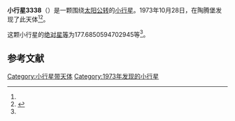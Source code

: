 {{Infobox planet
| bgcolour = #FFFFC0
| name = 3338 Richter
| symbol = 
| image = 
| caption = 
| discovery = yes
| discovery_ref = 
| discoverer = {{link-en|佛蒙特·伯根|Freimut Börngen}}
| discovery_site = [[陶腾堡|陶腾堡]] 
| discovered = 1973年10月28日
| designations = yes
| mp_name = 
| named_after = 
| alt_names = 1973 UX5/ 1976 QL1
| mp_category = [[主带小行星|主带小行星]]
| orbit_ref = <ref name="a">[http://ssd.jpl.nasa.gov/sbdb.cgi?sstr=3338 3338 Richter] {{Wayback|url=http://ssd.jpl.nasa.gov/sbdb.cgi?sstr=3338 |date=20200918002746 }}，小行星數據庫瀏覽器（JPL Small-Body Database Browser）－[[美国国家航空航天局|美国国家航空航天局]]喷气推进实验室</ref>
| epoch = 2456400.5 (2013年4月18日更新)
| aphelion = {{convert|2.511654587920511|AU|km|3|abbr=on|lk=out}}
| perihelion = {{convert|1.780572259455088|AU|km|3|abbr=on}}
| semimajor = {{convert|2.1461134236878|AU|km|3|abbr=on}}
| eccentricity = 0.170327048
| period = 1148.358352 [[日|日]]<br />3.14[[儒略年|儒略年]]
| avg_speed = 
| inclination = .7344993049384563
| asc_node = 126.1519469307136
| mean_anomaly = 
| arg_peri = 177.6850594702945
| satellites = 
| physical_characteristics = yes
| dimensions = 
| mass = 
| density = 
| surface_grav = 
| escape_velocity = 
| sidereal_day = 
| axial_tilt = 
| pole_ecliptic_lat = 
| pole_ecliptic_lon = 
| albedo = 
| temperatures= 
| temp_name1 = 
| mean_temp_1 = 
| max_temp_1 = 
| temp_name2 = 
| max_temp_2 = 
| spectral_type = 
| abs_magnitude = 177.6850594702945
}}

'''小行星3338'''（{{lang-en|3338 Richter}}）是一颗围绕[[太阳|太阳]][[公转|公转]]的[[小行星|小行星]]。1973年10月28日，{{link-en|佛蒙特·伯根|Freimut Börngen}}在陶腾堡发现了此天体<ref name="a" /><ref>{{cite news|title=小行星列表|url=http://cfa-www.harvard.edu/iau/lists/NumberedMPs.txt|accessdate=2013-07-08|newspaper=哈佛大学|archive-date=2008-05-17|archive-url=https://web.archive.org/web/20080517010638/http://cfa-www.harvard.edu/iau/lists/NumberedMPs.txt|dead-url=no}}</ref>。

这颗小行星的[[绝对星等|绝对星等]]为177.6850594702945等<ref name="a" />。

==参考文献==
{{reflist}}
{{Minor Planet Number|[[小行星3337|小行星3337]]|[[小行星3339|小行星3339]]}}

{{小天体}}

[[Category:小行星带天体|Category:小行星带天体]]
[[Category:1973年发现的小行星|Category:1973年发现的小行星]]

{{asteroid-stub}}